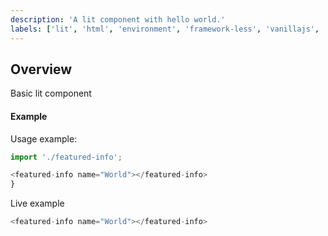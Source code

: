 ```yaml
---
description: 'A lit component with hello world.'
labels: ['lit', 'html', 'environment', 'framework-less', 'vanillajs', 'vanilla js', 'web-components']
---
```


## Overview
Basic lit component 

#### Example

Usage example:

```js
import './featured-info';

<featured-info name="World"></featured-info>
}
```

Live example

```js live=true
<featured-info name="World"></featured-info>
```

